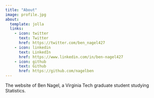 ```yaml
---
title: "About"
image: profile.jpg
about:
  template: jolla
  links:
    - icon: twitter
      text: Twitter
      href: https://twitter.com/ben_nagel427
    - icon: linkedin
      text: LinkedIn
      href: https://www.linkedin.com/in/ben-nagel427
    - icon: github
      text: Github
      href: https://github.com/nagelben
---
```


The website of Ben Nagel, a Virginia Tech graduate student studying Statistics.
